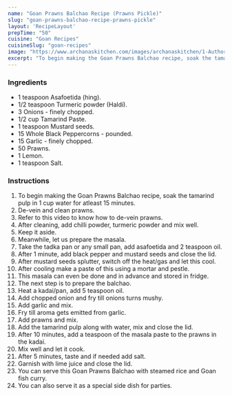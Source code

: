 ---
name: "Goan Prawns Balchao Recipe (Prawns Pickle)"
slug: "goan-prawns-balchao-recipe-prawns-pickle"
layout: 'RecipeLayout'
prepTime: "50"
cuisine: "Goan Recipes"
cuisineSlug: "goan-recipes"
image: "https://www.archanaskitchen.com/images/archanaskitchen/1-Author/Neha_paliwal/goan_prwans.jpg"
excerpt: "To begin making the Goan Prawns Balchao recipe, soak the tamarind pulp in 1 cup water for atleast 15 minutes"
---

### Ingredients

- 1 teaspoon Asafoetida (hing).
- 1/2 teaspoon Turmeric powder (Haldi).
- 3 Onions - finely chopped.
- 1/2 cup Tamarind Paste.
- 1 teaspoon Mustard seeds.
- 15 Whole Black Peppercorns - pounded.
- 15 Garlic - finely chopped.
- 50 Prawns.
- 1 Lemon.
- 1 teaspoon Salt.

### Instructions

1. To begin making the Goan Prawns Balchao recipe, soak the tamarind pulp in 1 cup water for atleast 15 minutes.
1. De-vein and clean prawns.
1. Refer to this video to know how to de-vein prawns.
1. After cleaning, add chilli powder, turmeric powder and mix well.
1. Keep it aside.
1. Meanwhile, let us prepare the masala.
1. Take the tadka pan or any small pan, add asafoetida and 2 teaspoon oil.
1. After 1 minute, add black pepper and mustard seeds and close the lid.
1. After mustard seeds splutter, switch off the heat/gas and let this cool.
1. After cooling make a paste of this using a mortar and pestle.
1. This masala can even be done and in advance and stored in fridge.
1. The next step is to prepare the balchao.
1. Heat a kadai/pan, add 5 teaspoon oil.
1. Add chopped onion and fry till onions turns mushy.
1. Add garlic and mix.
1. Fry till aroma gets emitted from garlic.
1. Add prawns and mix.
1. Add the tamarind pulp along with water, mix and close the lid.
1. After 10 minutes, add a teaspoon of the masala paste to the prawns in the kadai.
1. Mix well and let it cook.
1. After 5 minutes, taste and if needed add salt.
1. Garnish with lime juice and close the lid.
1. You can serve this Goan Prawns Balchao with steamed rice and Goan fish curry.
1. You can also serve it as a special side dish for parties.
